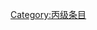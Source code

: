 {{catmore1|[[WikiProject:水浒传|WikiProject:水浒传]]}}
{{Articles by Quality|topic=水浒传|project=水浒传|format=TOC}}
{{empty category}}

[[Category:丙级条目|Category:丙级条目]]